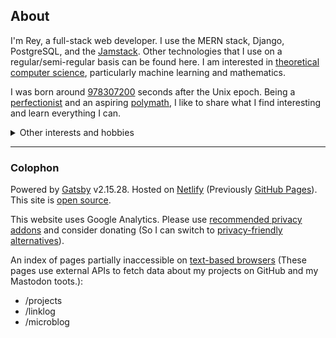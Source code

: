 <SEO title='About' />

## About

I'm Rey, a full-stack web developer. I use the MERN stack, Django, PostgreSQL, and the [Jamstack](https://jamstack.org). Other technologies that I use on a regular/semi-regular basis can be found <Link to="/technologies">here</Link>. I am interested in [theoretical computer science](https://en.wikipedia.org/wiki/Theoretical_computer_science), particularly machine learning and mathematics.

I was born around [978307200](https://duckduckgo.com/?q=unix+time+978307200) seconds after the Unix epoch. Being a [perfectionist](https://en.wikipedia.org/wiki/Perfectionism_(psychology)) and an aspiring [polymath](https://en.wikipedia.org/wiki/Polymath), I like to share what I find interesting and learn everything I can.

<details>
  <summary>Other interests and hobbies</summary>
  Things I enjoy doing in my spare time:
  <ul>
    <li>Speedcubing (Rubik's Cube, sub 30, <a href="https://en.wikipedia.org/wiki/CFOP_Method">CFOP</a> + <a href="https://en.wikipedia.org/wiki/Rubik&#39;s_Cube#Variations">variations</a> + <a href="https://www.speedsolving.com/wiki/index.php/Blindfolded_Solving">BLD</a>)</li>
    <li>Physics, recreational mathematics, <Link to="/puzzles">puzzles and board games</Link></li>
    <li>Reading <a href="https://en.wikipedia.org/wiki/Stoicism">philosophy</a>, studying art, history, biology and psychology</li>
    <li><Link to="/books">Reading</Link>/<Link to="/movies-tv">Watching</Link> science fiction</li>
    <li><a href="https://en.wikipedia.org/wiki/Constructed_language">Conlangs</a>, language learning (<strong>Fun fact</strong>: I speak ~<abbr title="More like ~4+0.5+0.75">6</abbr> languages!)</li>
    <li>Personal knowledge management</li>
    <li>Homelab/Self-hosting</li>
    <li>Comics</li>
    <li>Making looong lists :)</li>
  </ul>

  <p>
    <small style={{fontSize: '0.7rem'}}><Link to="/tolearn">To-learn list</Link></small>
    <br />
    <small style={{ fontSize: '0.7rem'}}><Link to="/u7h9qf8h4z">Unimportant</Link></small>
  </p>

</details>

---

### Colophon

Powered by [Gatsby](https://github.com/gatsbyjs/gatsby) v2.15.28\. Hosted on [Netlify](https://netlify.com/) (Previously [GitHub Pages](https://pages.github.com/)). This site is [open source](https://github.com/rsapkf/rsapkf.xyz/).

This website uses Google Analytics. Please use [recommended privacy addons](https://addons.mozilla.org/en-US/firefox/search/?category=privacy-security&sort=recommended%2Cusers&type=extension) and consider <Link to="/donate">donating</Link> (So I can switch to [privacy-friendly](https://lwn.net/Articles/822568/) [alternatives](https://lwn.net/Articles/824294/)).

An index of pages partially inaccessible on [text-based browsers](https://en.wikipedia.org/wiki/Text-based_web_browser#List_of_notable_text-based_web_browsers) (These pages use external APIs to fetch data about my projects on GitHub and my Mastodon toots.):
- <Link to="/projects">/projects</Link>
- <Link to="/linklog">/linklog</Link>
- <Link to="/microblog">/microblog</Link>

<LastUpdatedPages date="Mar 13, 2020"/>
